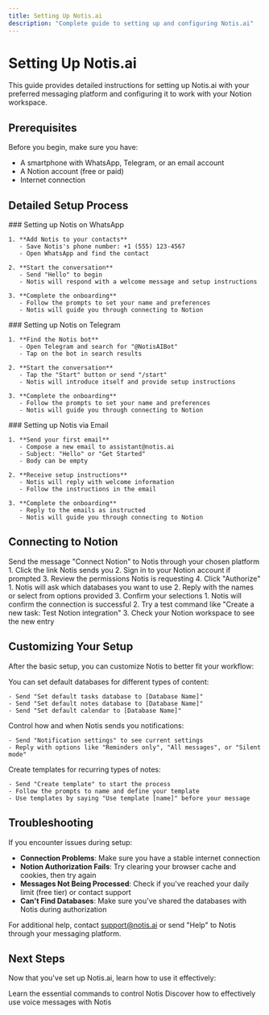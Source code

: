 ```yaml
---
title: Setting Up Notis.ai
description: "Complete guide to setting up and configuring Notis.ai"
---
```


# Setting Up Notis.ai

This guide provides detailed instructions for setting up Notis.ai with your preferred messaging platform and configuring it to work with your Notion workspace.

## Prerequisites

Before you begin, make sure you have:

- A smartphone with WhatsApp, Telegram, or an email account
- A Notion account (free or paid)
- Internet connection

## Detailed Setup Process

<Tabs>
  <Tab title="WhatsApp">
    ### Setting up Notis on WhatsApp
    
    1. **Add Notis to your contacts**
       - Save Notis's phone number: +1 (555) 123-4567
       - Open WhatsApp and find the contact
    
    2. **Start the conversation**
       - Send "Hello" to begin
       - Notis will respond with a welcome message and setup instructions
    
    3. **Complete the onboarding**
       - Follow the prompts to set your name and preferences
       - Notis will guide you through connecting to Notion
  </Tab>
  
  <Tab title="Telegram">
    ### Setting up Notis on Telegram
    
    1. **Find the Notis bot**
       - Open Telegram and search for "@NotisAIBot"
       - Tap on the bot in search results
    
    2. **Start the conversation**
       - Tap the "Start" button or send "/start"
       - Notis will introduce itself and provide setup instructions
    
    3. **Complete the onboarding**
       - Follow the prompts to set your name and preferences
       - Notis will guide you through connecting to Notion
  </Tab>
  
  <Tab title="Email">
    ### Setting up Notis via Email
    
    1. **Send your first email**
       - Compose a new email to assistant@notis.ai
       - Subject: "Hello" or "Get Started"
       - Body can be empty
    
    2. **Receive setup instructions**
       - Notis will reply with welcome information
       - Follow the instructions in the email
    
    3. **Complete the onboarding**
       - Reply to the emails as instructed
       - Notis will guide you through connecting to Notion
  </Tab>
</Tabs>

## Connecting to Notion

<Steps>
  <Step title="Initiate Notion Connection">
    Send the message "Connect Notion" to Notis through your chosen platform
  </Step>
  
  <Step title="Authorize Access">
    1. Click the link Notis sends you
    2. Sign in to your Notion account if prompted
    3. Review the permissions Notis is requesting
    4. Click "Authorize"
  </Step>
  
  <Step title="Select Databases">
    1. Notis will ask which databases you want to use
    2. Reply with the names or select from options provided
    3. Confirm your selections
  </Step>
  
  <Step title="Verify Connection">
    1. Notis will confirm the connection is successful
    2. Try a test command like "Create a new task: Test Notion integration"
    3. Check your Notion workspace to see the new entry
  </Step>
</Steps>

## Customizing Your Setup

After the basic setup, you can customize Notis to better fit your workflow:

<AccordionGroup>
  <Accordion title="Setting Default Databases">
    You can set default databases for different types of content:
    
    - Send "Set default tasks database to [Database Name]"
    - Send "Set default notes database to [Database Name]"
    - Send "Set default calendar to [Database Name]"
  </Accordion>
  
  <Accordion title="Configuring Notification Preferences">
    Control how and when Notis sends you notifications:
    
    - Send "Notification settings" to see current settings
    - Reply with options like "Reminders only", "All messages", or "Silent mode"
  </Accordion>
  
  <Accordion title="Setting Up Templates">
    Create templates for recurring types of notes:
    
    - Send "Create template" to start the process
    - Follow the prompts to name and define your template
    - Use templates by saying "Use template [name]" before your message
  </Accordion>
</AccordionGroup>

## Troubleshooting

If you encounter issues during setup:

- **Connection Problems**: Make sure you have a stable internet connection
- **Notion Authorization Fails**: Try clearing your browser cache and cookies, then try again
- **Messages Not Being Processed**: Check if you've reached your daily limit (free tier) or contact support
- **Can't Find Databases**: Make sure you've shared the databases with Notis during authorization

For additional help, contact support@notis.ai or send "Help" to Notis through your messaging platform.

## Next Steps

Now that you've set up Notis.ai, learn how to use it effectively:

<CardGroup cols={2}>
  <Card
    title="Basic Commands"
    icon="terminal"
    href="/how-it-works/basic-commands"
  >
    Learn the essential commands to control Notis
  </Card>
  <Card
    title="Voice-to-Text Features"
    icon="microphone"
    href="/how-it-works/voice-to-text"
  >
    Discover how to effectively use voice messages with Notis
  </Card>
</CardGroup>
